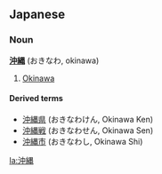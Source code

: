 ==Japanese==
===Noun===
'''[[沖]][[縄]]''' (おきなわ, okinawa) 

# [[Okinawa]]

====Derived terms====
*[[沖縄県]] (おきなわけん, Okinawa Ken)
*[[沖縄戦]] (おきなわせん, Okinawa Sen)
*[[沖縄市]] (おきなわし, Okinawa Shi)

[[la:沖縄]]